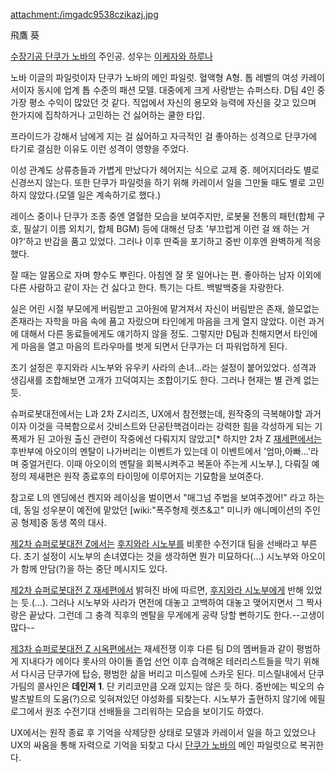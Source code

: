 attachment:/imgadc9538czikazj.jpg

飛鷹 葵

[[수장기공 단쿠가 노바]]의 주인공. 성우는 [[이케자와 하루나]]

노바 이글의 파일럿이자 단쿠가 노바의 메인 파일럿. 혈액형 A형.
톱 레벨의 여성 카레이서이자 동시에 업계 톱 수준의 패션 모델. 대중에게 크게 사랑받는 슈퍼스타. D팀 4인 중 가장 평소 수익이 많았던 것 같다. 직업에서 자신의 용모와 능력에 자신을 갖고 있으며 한가지에 집착하거나 고민하는 건 싫어하는 쿨한 타입. 

프라이드가 강해서 남에게 지는 걸 싫어하고 자극적인 걸 좋아하는 성격으로 단쿠가에 타기로 결심한 이유도 이런 성격이 영향을 주었다. 

이성 관계도 상류층들과 가볍게 만났다가 헤어지는 식으로 교제 중. 헤어지더라도 별로 신경쓰지 않는다. 또한 단쿠가 파일럿을 하기 위해 카레이서 일을 그만둘 때도 별로 고민하지 않았다.(모델 일은 계속하기로 했다.)

레이스 중이나 단쿠가 조종 중엔 열혈한 모습을 보여주지만, 로봇물 전통의 패턴(합체 구호, 필살기 이름 외치기, 합체 BGM) 등에 대해선 당초 '부끄럽게 이런 걸 왜 하는 거야?'하고 반감을 품고 있었다. 그러나 이후 딴죽을 포기하고 중반 이후엔 완벽하게 적응했다.

잘 때는 알몸으로 자며 향수도 뿌린다. 아침엔 잘 못 일어나는 편. 좋아하는 남자 이외에 다른 사람하고 같이 자는 건 싫다고 한다. 특기는 다트. 백발백중을 자랑한다.

실은 어린 시절 부모에게 버림받고 고아원에 맡겨져서 자신이 버림받은 존재, 쓸모없는 존재라는 자학을 마음 속에 품고 자랐으며 타인에게 마음을 크게 열지 않았다. 이런 과거에 대해서 다른 동료들에게도 얘기하지 않을 정도. 그렇지만 D팀과 친해지면서 타인에게 마음을 열고 마음의 트라우마를 벗게 되면서 단쿠가는 더 파워업하게 된다.

초기 설정은 후지와라 시노부와 유우키 사라의 손녀…라는 설정이 붙어있었다. 성격과 생김새를 조합해보면 고개가 끄덕여지는 조합이기도 한다. 그러나 현재는 별 관계 없는 듯.

슈퍼로봇대전에서는 L과 2차 Z시리즈, UX에서 참전했는데, 원작중의 극복해야할 과거이자 이것을 극복함으로서 갓비스트와 단공탄핵검이라는 강력한 힘을 각성하게 되는 기폭제가 된 고아원 출신 관련이 작중에선 다뤄지지 않았고[* 하지만 2차 Z [[재세편]]에서는 후반부에 아오이의 멘탈이 나가버리는 이벤트가 있는데 이 이벤트에서 '엄마,아빠...'라며 중얼거린다. 이때 아오이의 멘탈을 회복시켜주고 복돋아 주는게 시노부.], 다뤄질 예정의 제새편은 원작 종료후의 타이밍에 이루어지는 기묘함을 보여준다.

참고로 L의 엔딩에선 켄지와 레이싱을 벌이면서 "매그넘 주법을 보여주겠어!" 라고 하는데, 동일 성우분이 예전에 맡았던 [wiki:"폭주형제 렛츠&고" 미니카 애니메이션의 주인공 형제]중 동생 쪽의 대사.


[[제2차 슈퍼로봇대전 Z]]에서는 [[후지와라 시노부]]를 비롯한 수전기대 팀을 선배라고 부른다. 초기 설정이 시노부의 손녀였다는 것을 생각하면 뭔가 미묘하다(…) 시노부와 아오이가 함께 만담(?)을 하는 중단 메시지도 있다.

[[제2차 슈퍼로봇대전 Z 재세편]]에서 밝혀진 바에 따르면, [[후지와라 시노부]]에게 반해 있었는 듯.(…). 그러나 시노부와 사라가 면전에 대놓고 고백하여 대놓고 맺어지면서 그 짝사랑은 끝났다. 그런데 그 충격 직후의 멘탈을 무게에게 공략 당할 뻔하기도 한다.--고생이 많다--

[[제3차 슈퍼로봇대전 Z 시옥편]]에서는 재세전쟁 이후 다른 팀 D의 멤버들과 같이 평범하게 지내다가 에이다 롯사의 아이돌 졸업 선언 이후 습격해온 테러리스트들을 막기 위해서 다시금 단쿠가에 탑승, 평범한 삶을 버리고 미스릴에 스카웃 된다. 미스릴내에서 단쿠가팀의 콜사인은 '''데인져 1'''. 단 키리코만큼 오래 있지는 않은 듯 하다. 중반에는 빅오의 슈발츠발트의 도움(?)으로 잊혀져있던 야성화를 되찾는다. 시노부가 출현하지 않기에 에필로그에서 원조 수전기대 선배들을 그리워하는 모습을 보이기도 하였다.

UX에서는 원작 종료 후 기억을 삭제당한 상태로 모델과 카레이서 일을 하고 있었으나 UX의 싸움을 통해 자력으로 기억을 되찾고 다시 [[단쿠가 노바]]의 메인 파일럿으로 복귀한다.
